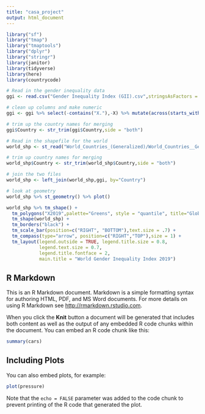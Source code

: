 ```yaml
---
title: "casa_project"
output: html_document
---
```


```r
library("sf")
library("tmap")
library("tmaptools")
library("dplyr")
library("stringr")
library(janitor)
library(tidyverse)
library(here)
library(countrycode)
```

```r
# Read in the gender inequality data
ggi <- read.csv("Gender Inequality Index (GII).csv",stringsAsFactors = F,header = T,skip = 5)

# clean up columns and make numeric
ggi <- ggi %>% select(-contains("X."),-X) %>% mutate(across(starts_with("X"),as.numeric))

# trim up the country names for merging
ggi$Country <- str_trim(ggi$Country,side = "both")

# Read in the shapefile for the world
world_shp <- st_read("World_Countries_(Generalized)/World_Countries__Generalized_.shp") %>% rename(Country=COUNTRY)

# trim up country names for merging
world_shp$Country <- str_trim(world_shp$Country,side = "both")

# join the two files
world_shp <- left_join(world_shp,ggi, by="Country")

# look at geometry
world_shp %>% st_geometry() %>% plot()
```

```r
world_shp %>% tm_shape() +
  tm_polygons("X2019",palette="Greens", style = "quantile", title="Global Gender \nInequality Quantiles") +
  tm_shape(world_shp) +
  tm_borders("black") +
  tm_scale_bar(position=c("RIGHT", "BOTTOM"),text.size = .7) +
  tm_compass(type="arrow", position=c("RIGHT","TOP"),size = 1) +
  tm_layout(legend.outside = TRUE, legend.title.size = 0.8, 
            legend.text.size = 0.7,
            legend.title.fontface = 2,
            main.title = "World Gender Inequality Index 2019")
```


## R Markdown

This is an R Markdown document. Markdown is a simple formatting syntax for authoring HTML, PDF, and MS Word documents. For more details on using R Markdown see <http://rmarkdown.rstudio.com>.

When you click the **Knit** button a document will be generated that includes both content as well as the output of any embedded R code chunks within the document. You can embed an R code chunk like this:

```r
summary(cars)
```

## Including Plots

You can also embed plots, for example:

```r
plot(pressure)
```

Note that the `echo = FALSE` parameter was added to the code chunk to prevent printing of the R code that generated the plot.
